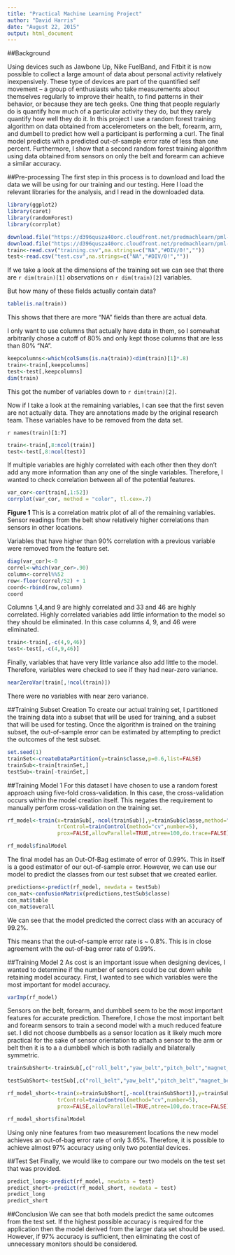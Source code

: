 ```yaml
---
title: "Practical Machine Learning Project"
author: "David Harris"
date: "August 22, 2015"
output: html_document
---
```

##Background

Using devices such as Jawbone Up, Nike FuelBand, and Fitbit it is now possible to collect a large amount of data about personal activity relatively inexpensively. These type of devices are part of the quantified self movement – a group of enthusiasts who take measurements about themselves regularly to improve their health, to find patterns in their behavior, or because they are tech geeks. One thing that people regularly do is quantify how much of a particular activity they do, but they rarely quantify how well they do it. In this project I use a random forest training algorithm on data obtained from accelerometers on the belt, forearm, arm, and dumbell to predict how well a participant is performing a curl. The final model predicts with a predicted out-of-sample error rate of less than one percent. Furthermore, I show that a second random forest training algorithm using data obtained from sensors on only the belt and forearm can achieve a similar accuracy.

##Pre-processing
The first step in this process is to download and load the data we will be using for our training and our testing.
Here I load the relevant libraries for the analysis, and I read in the downloaded data. 
```r
library(ggplot2)
library(caret)
library(randomForest)
library(corrplot)
```
```r
download.file("https://d396qusza40orc.cloudfront.net/predmachlearn/pml-training.csv","training.csv")
download.file("https://d396qusza40orc.cloudfront.net/predmachlearn/pml-testing.csv", "test.csv")
train<-read.csv("training.csv",na.strings=c("NA","#DIV/0!",""))
test<-read.csv("test.csv",na.strings=c("NA","#DIV/0!",""))
```

If we take a look at the dimensions of the training set we can see that there are `r dim(train)[1]` observations on `r dim(train)[2]` variables.

But how many of these fields actually contain data?
```r
table(is.na(train))

```

This shows that there are more "NA" fields than there are actual data.


I only want to use columns that actually have data in them, so I somewhat arbitrarily chose a cutoff of 80% and only kept those columns that are less than 80% "NA".

```r
keepcolumns<-which(colSums(is.na(train))<dim(train)[1]*.8)
train<-train[,keepcolumns]
test<-test[,keepcolumns]
dim(train)
```

This got the number of variables down to `r dim(train)[2]`.

Now if I take a look at the remaining variables, I can see that the first seven are not actually data. They are annotations made by the original research team. These variables have to be removed from the data set.

`r names(train)[1:7]`

```r
train<-train[,8:ncol(train)]
test<-test[,8:ncol(test)]
```

If multiple variables are highly correlated with each other then they don't add any more information than any one of the single variables. Therefore, I wanted to check correlation between all of the potential features.

```r
var_cor<-cor(train[,1:52])
corrplot(var_cor, method = "color", tl.cex=.7)
```

**Figure 1**
This is a correlation matrix plot of all of the remaining variables. Sensor readings from the belt show relatively higher correlations than sensors in other locations.

Variables that have higher than 90% correlation with a previous variable were removed from the feature set.

```r
diag(var_cor)<-0
correl<-which(var_cor>.90)
column<-correl%%52
row<-floor(correl/52) + 1
coord<-rbind(row,column)
coord
```

Columns 1,4,and 9 are highly correlated and 33 and 46 are highly correlated. Highly correlated variables add little information to the model so they should be eliminated. In this case columns 4, 9, and 46 were eliminated.

```r
train<-train[,-c(4,9,46)]
test<-test[,-c(4,9,46)]
```

Finally, variables that have very little variance also add little to the model. Therefore, variables were checked to see if they had near-zero variance.

```r
nearZeroVar(train[,!ncol(train)])
```

There were no variables with near zero variance.

##Training Subset Creation
To create our actual training set, I partitioned the training data into a subset that will be used for training, and a subset that will be used for testing. Once the algorithm is trained on the training subset, the out-of-sample error can be estimated by attempting to predict the outcomes of the test subset.

```r
set.seed(1)
trainSet<-createDataPartition(y=train$classe,p=0.6,list=FALSE)
trainSub<-train[trainSet,]
testSub<-train[-trainSet,]
```

##Training Model 1
For this dataset I have chosen to use a random forest approach using five-fold cross-validation. In this case, the cross-validation occurs within the model creation itself. This negates the requirement to manually perform cross-validation on the training set.

```r

rf_model<-train(x=trainSub[,-ncol(trainSub)],y=trainSub$classe,method="rf",
                trControl=trainControl(method="cv",number=5),
                prox=FALSE,allowParallel=TRUE,ntree=100,do.trace=FALSE)

rf_model$finalModel
```
The final model has an Out-Of-Bag estimate of error of 0.99%. This in itself is a good estimator of our out-of-sample error. However, we can use our model to predict the classes from our test subset that we created earlier.

```r
predictions<-predict(rf_model, newdata = testSub)
con_mat<-confusionMatrix(predictions,testSub$classe)
con_mat$table
con_mat$overall
```

We can see that the model predicted the correct class with an accuracy of 99.2%.

This means that the out-of-sample error rate is ~ 0.8%. This is in close agreement with the out-of-bag error rate of 0.99%.

##Training Model 2
As cost is an important issue when designing devices, I wanted to determine if the number of sensors could be cut down while retaining model accuracy. First, I wanted to see which variables were the most important for model accuracy.
```r
varImp(rf_model)
```

Sensors on the belt, forearm, and dumbbell seem to be the most important features for accurate prediction. Therefore, I chose the most important belt and forearm sensors to train a second model with a much reduced feature set. I did not choose dumbbells as a sensor location as it likely much more practical for the sake of sensor orientation to attach a sensor to the arm or belt then it is to a a dumbbell which is both radially and bilaterally symmetric.

```r
trainSubShort<-trainSub[,c("roll_belt","yaw_belt","pitch_belt","magnet_belt_z","magnet_belt_y","gyros_belt_z","magnet_belt_x","pitch_forearm","roll_forearm","classe")]

testSubShort<-testSub[,c("roll_belt","yaw_belt","pitch_belt","magnet_belt_z","magnet_belt_y","gyros_belt_z","magnet_belt_x","pitch_forearm","roll_forearm","classe")]

rf_model_short<-train(x=trainSubShort[,-ncol(trainSubShort)],y=trainSubShort$classe,method="rf",
                trControl=trainControl(method="cv",number=5),
                prox=FALSE,allowParallel=TRUE,ntree=100,do.trace=FALSE)

rf_model_short$finalModel

```

Using only nine features from two measurement locations the new model achieves an out-of-bag error rate of only 3.65%. Therefore, it is possible to achieve almost 97% accuracy using only two potential devices.

##Test Set
Finally, we would like to compare our two models on the test set that was provided.
```r
predict_long<-predict(rf_model, newdata = test)
predict_short<-predict(rf_model_short, newdata = test)
predict_long
predict_short
```

##Conclusion
We can see that both models predict the same outcomes from the test set. 
If the highest possible accuracy is required for the application then the model derived from the larger data set should be used. However, if 97% accuracy is sufficient, then eliminating the cost of unnecessary monitors should be considered.

